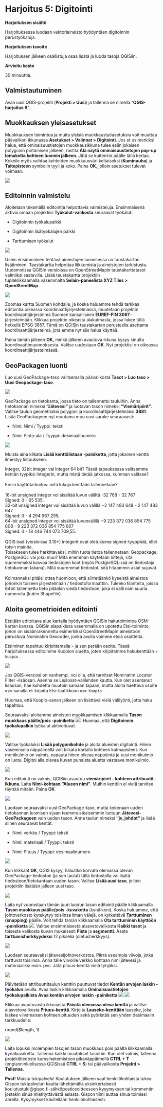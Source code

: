 # Harjoitus 5: Digitointi

**Harjoituksen sisältö**

Harjoituksessa luodaan vektoriaineisto hyödyntäen digitoinnin perustyökaluja.

**Harjoituksen tavoite**

Harjoituksen jälkeen osallistuja osaa lisätä ja luoda tasoja QGISiin.

**Arvioitu kesto**

30 minuuttia.

## Valmistautuminen

Avaa uusi QGIS-projekti (**Projekti \> Uusi**) ja tallenna se nimellä "**QGIS-harjoitus 6**".

## Muokkauksen yleisasetukset

Muokkauksen toimintoa ja muita yleisiä muokkaustyöasetuksia voit muuttaa päävalikon ikkunassa **Asetukset \> Valinnat \> Digitointi**. Jos et esimerkiksi halua, että ominaisuustietojen muokkausikkuna tulee esiin jokaisen polygonin piirtämisen jälkeen, rastita **Älä näytä ominaisuustietojen pop-up lomaketta kohteen luonnin jälkeen**. Jätä se kuitenkin päälle tällä kertaa. Kokeile myös vaihtaa kohteiden muokkausväri keltaiseksi (**Kuminauha**) ja **Taitepisteen** symbolin tyyli ja koko. Paina **OK**, jolloin asetukset tulevat voimaan.

![](img/harjoitus_5/image1.png)

## Editoinnin valmistelu

Aloitetaan tekemällä editointia helpottavia valmisteluja. Ensimmäisenä aktivoi omaan projektiisi **Työkalut-valikosta** seuraavat työkalut:

-   Digitoinnin työkalupalkki

-   Digitoinnin lisätyökalujen palkki

-   Tarttumisen työkalut\

![](img/harjoitus_5/image2.png)

Usein ensimmäinen tehtävä aineistojen luomisessa on taustakartan lisääminen. Taustakartta helpottaa liikkumista ja aineistojen tarkistusta. Uudemmissa QGISin versioissa on OpenStreetMapin taustakarttatasot valmiiksi saatavilla. Lisää taustakartta projektiin tuplaklikkaamalla vasemmalta **Selain-paneelista XYZ Tiles \> OpenStreetMap**.

![](img/harjoitus_5/image3.png)

Zoomaa kartta Suomen kohdalle, ja koska haluamme tehdä tarkkaa editointia oikeassa koordinaattijärjestelmässä, muutetaan projektin koordinaattijärjestelmä Suomen kansalliseen **EUREF-FIN 3067**-järjestelmään. Klikkaa projektin oikeasta alakulmasta, jossa lukee tällä hetkellä EPSG:3857. Tämä on QGISin taustakartan perusteella asettama koordinaattijärjestelmä, jota emme nyt siis halua käyttää.

Paina tämän jälkeen **OK,** minkä jälkeen avautuva ikkuna kysyy sinulta koordinaattimuunnoksesta. Valitse uudestaan **OK**. Nyt projektisi on oikeassa koordinaattijärjestelmässä.

## GeoPackagen luonti

Luo uusi GeoPackage-taso valitsemalla päävalikosta **Tasot \> Luo taso \> Uusi Geopackage-taso**.

![](img/harjoitus_5/image4.png)

GeoPackage on tietokanta, jossa tieto on tallennettu tauluihin. Anna tietokannan nimeksi **"Jätevesi"** ja luotavan tason nimeksi **"Viemäripiirit"**. Valitse taulun geometriaksi polygoni ja koordinaattijärjestelmäksi **3881**. Lisää GeoPackageen nyt muutama muu uusi sarake seuraavasti:

-   Nimi: Nimi / Tyyppi: teksti

-   Nimi: Pinta-ala / Tyyppi: desimaalinumero

![](img/harjoitus_5/image5.png)

Muista aina klikata **Lisää kenttälistaan -painiketta**, jotta jokainen kenttä ilmestyy listaukseen.

::: hint-box
Integer, 32bit integer vai Integer 64 bit? Tässä tapauksessa valitsemme kentän tyypiksi Integerin, mutta mistä tietää jatkossa, kumman valitsee?\
\
Ensin käyttötarkoitus: mitä lukuja kenttään tallennetaan?\
\
16-bit unsigned integer voi sisältää luvun väliltä -32 768 - 32 767\
Signed: 0 - 65 535.\
32-bit unsigned integer voi sisältää luvun välillä −2 147 483 648 - 2 147 483 647\
Signed: 0 - 4 294 967 295.\
64-bit unsigned integer voi sisältää luvunvälillä −9 223 372 036 854 775 808 - 9 223 372 036 854 775 807\
Signed: 0 - 18 446 744 073 709,55.\
\
QGIS:issä (versioissa 3.10+) integerit ovat oletuksena signed-tyyppisiä, ellei toisin mainita.\
Toisakseen tulee harkittavaksi, mihin tuota tietoa tallennetaan: Geopackage, PostgreSQL vai joku muu? Mitä enemmän käytetään bittejä, sitä suuremmaksi kasvaa tiedostojen koot (myös PostgreSQL:ssä on tiedostoja tietokannan takana). Mitä suuremmat tiedostot, sitä hitaammin asiat sujuvat.\
\
Kolmanneksi pitäisi ottaa huomioon, että siirretäänkö kyseistä aineistoa johonkin toiseen järjestelmään / tiedostoformaattiin. Tuleeko tilanteita, joissa 64bit tallennettu tieto pitääkin viedä tiedostoon, joka ei salli noin suuria numeroita (kuten Shapefile).\
:::

## Aloita geometrioiden editointi

Etsitään editoitava alue kartalla hyödyntäen QGISin hakutoimintoa OSM-kartan kanssa. QGISin alapalkissa vasemmalla on upotettu Etsi-toiminto, johon on sisäänrakennettu esimerkiksi OpenStreetMapin aineistoon perustuva Nominatim Geocoder, jonka avulla voimme etsiä osoitteita.

Etsiminen tapahtuu kirjoittamalla `>` ja sen perään osoite. Tässä harjoituksessa editoimme Kuopion aluetta, joten kirjoitamme hakukenttään `> kuopio` .

![](img/harjoitus_5/image6.gif)

::: hint-box
Jos QGIS-versiosi on vanhempi, voi olla, että tarvitset Nominatim Locator Filter -lisäosan. Asenna se Lisäosat-välilehden kautta. Kun olet asentanut lisäosan, hae kohdetta muutoin samaan tapaan, mutta aloita haettava osoite `osm`-sanalla eli kirjoita Etsi-laatikkoon `osm Kuopio`

Huomaa, että Kuopio-sanan jälkeen on lisättävä vielä välilyönti, jotta haku tapahtuu.
:::

Seuraavaksi aloitamme aineiston muokkaamisen klikkaamalla **Tason muokkaus päälle/pois -painiketta** ![](img/harjoitus_5/image7.png). Huomaa, että **Digitoinnin työkalupalkin** työkalut aktivoituvat. 

![](img/harjoitus_5/image8.png)

Valitse työkaluksi **Lisää polygonikohde** ja aloita alueiden digitointi. Hiiren vasemmalla näppäimellä voit klikata kartalla kohteen kulmapisteet. Kun monikulmio on valmis, napauta hiiren oikeaa näppäintä ja uusi monikulmio on luotu. Digitoi alla olevaa kuvan punaista aluetta vastaava monikulmio.

![](img/harjoitus_5/image9.png)

Kun editointi on valmis, QGISiin avautuu **viemäripiirit - kohteen attribuutit -ikkuna**. Laita **Nimi-kohtaan "Alueen nimi"**. Muihin kenttiin ei vielä tarvitse täyttää mitään. Paina **OK**.

![](img/harjoitus_5/image10.png)

Luodaan seuraavaksi uusi GeoPackage-taso, mutta kokonaan uuden tietokannan luomisen sijaan teemme aikaisemmin luotuun **Jätevesi-GeoPackageen** vain uuden tason. Anna taulun nimeksi **"jv_johdot"** ja lisää siihen seuraavat kentät:

-   Nimi: verkko / Tyyppi: teksti

-   Nimi: materiaali / Tyyppi: teksti

-   Nimi: Pituus / Tyyppi: desimaalinumero

![](img/harjoitus_5/image11.png)

Kun klikkaat **OK**, QGIS kysyy, haluatko korvata olemassa olevan GeoPackage-tiedoston (ja sen taulut) tällä tiedostolla vai lisätä tiedostoon/tietokantaan uuden tason. Valitse **Lisää uusi taso**, jolloin projektiin lisätään jälleen uusi taso.

![](img/harjoitus_5/image12.png)

Laita nyt vuorostaan tämän juuri luodun tason editointi päälle klikkaamalla **Tason muokkaus päälle/pois -kuvaketta** (kynäikoni). Koska haluamme, että johtoverkosto kytekytyy toisiinsa ilman välejä, on kytkettävä **Tarttuminen (snapping)** päälle. Voit tehdä tämän klikkaamalla **Ota tarttuminen käyttöön -painiketta** ![](img/harjoitus_5/image13.png). Valitse ensimmäisestä alasvetovalikosta **Kaikki tasot** ja toisesta valikosta kuvan mukaisesti **Piste** ja **segmentti**. Aseta **tarttumisherkkyydeksi** 12 pikseliä (oletusherkkyys).

![](img/harjoitus_5/image14.png)

Luodaan seuraavaksi jätevesijohtoverkostoa. Piirrä useampia viivoja, jotka tarttuvat toisiinsa. Anna tälle viivoille verkko kohtaan nimi jätevesi ja materiaaliksi esim. pvc. Jätä pituus-kenttä vielä tyhjäksi.

![](img/harjoitus_5/image15.png)

Päivitetään attribuuttitaulun kenttiin puuttuvat tiedot **Kentän arvojen laskin -työkalun** avulla. Avaa laskin klikkaamalla **Ominaisuustietojen työkalupalkista** **Avaa kentän arvojen laskin -painiketta** ![](img/harjoitus_5/image16.png) ![](img/harjoitus_5/image17.png)

Klikkaa avautuvasta ikkunasta **Päivitä olemassa oleva kenttä** ja valitse alasvetovalikosta **Pituus-kenttä**. Kirjoita **Lauseke-kenttään** lauseke, joka laskee viivamaisen kohteen pituuden sekä pyöristää sen yhden desimaalin tarkkuudelle:

::: code-box
round(\$length, 1)
:::

![](img/harjoitus_5/image18.png)

Laita lopuksi molempien tasojen tason muokkaus pois päältä klikkaamalla kynäkuvaketta. Tallenna kaikki muutokset tasoihin. Kun olet valmis, tallenna projektitiedosto kurssihakemistoon pikanäppäimellä **CTRL + T** (englanninkielisessä QGISissä **CTRL + S**) tai päävalikosta **Projekti \> Tallenna**.

::: hint-box
**Psst!** Muista tukipalvelu! Koulutuksen jälkeen saat henkilökohtaista tukea Gispon tukipalvelun kautta lähettämällä yksinkertaisesti koulutustuki\@gispo.fi-sähköpostiosoitteeseen kysymyksen tai kommentin jostakin sinua mietityttävästä asiasta. Gispon tiimi auttaa sinua toimiesi äärellä. Kysymykset käsitellään henkilökohtaisesti.
:::
